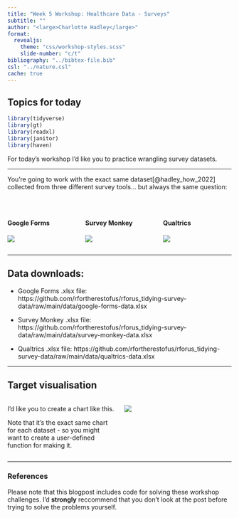 ```yaml
---
title: "Week 5 Workshop: Healthcare Data - Surveys"
subtitle: ""
author: "<large>Charlotte Hadley</large>"
format: 
  revealjs:
    theme: "css/workshop-styles.scss"
    slide-number: "c/t"
bibliography: "../bibtex-file.bib"
csl: "../nature.csl"
cache: true
---
```


## Topics for today

```r
library(tidyverse)
library(gt)
library(readxl)
library(janitor)
library(haven)
```

For today's workshop I'd like you to practice wrangling survey datasets.

-----------

You're going to work with the exact same dataset[@hadley_how_2022] collected from three different survey tools... but always the same question:

<br>

:::: {.columns .center}

::: {.column width="33%"}
#### Google Forms
<img src='images/week-05/multichoice_question_google-form.png'/>
:::
::: {.column width="33%"}
#### Survey Monkey
<img src='images/week-05/multichoice_question_survey-monkey.png'/>

:::

::: {.column width="33%"}
#### Qualtrics
<img src='images/week-05/multichoice_question_qualtrics.png'/>
:::

::::

-----------

## Data downloads:

- Google Forms .xlsx file: https://github.com/rfortherestofus/rforus_tidying-survey-data/raw/main/data/google-forms-data.xlsx

- Survey Monkey .xlsx file: https://github.com/rfortherestofus/rforus_tidying-survey-data/raw/main/data/survey-monkey-data.xlsx

- Qualtrics .xlsx file: https://github.com/rfortherestofus/rforus_tidying-survey-data/raw/main/data/qualtrics-data.xlsx

----------

## Target visualisation

:::: {.columns}

::: {.column width="50%" }

I'd like you to create a chart like this.

Note that it's the exact same chart for each dataset - so you might want to create a user-defined function for making it.

:::

::: {.column width="50%"}

<img src='images/week-05/gg_multichoice.png'/>

:::

::::

-----------

### References

::: {#refs}
:::

::: {.footnote}

Please note that this blogpost includes code for solving these workshop challenges. I'd **strongly** reccommend that you don't look at the post before trying to solve the problems yourself.

:::

